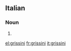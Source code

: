 ==Italian==

===Noun===
{{head|it|plural}} {{m}}

# {{plural of|grissino|lang=it}}

[[el:grissini]]
[[fr:grissini]]
[[it:grissini]]